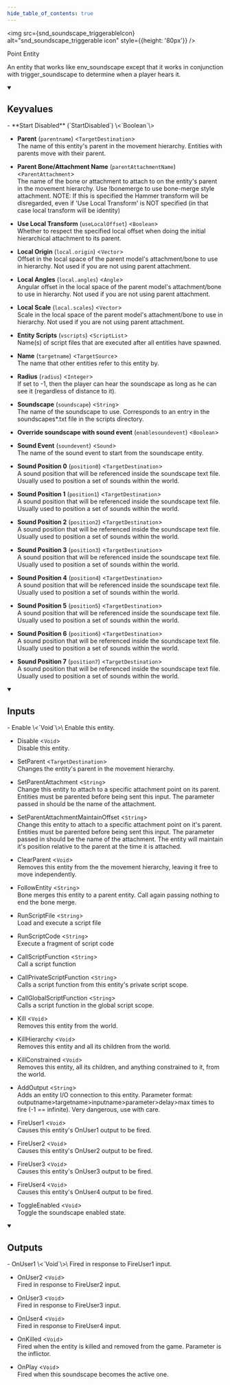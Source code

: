 ```yaml
---
hide_table_of_contents: true
---
```


<!---
!!!!!!
THIS PAGE IS AUTOGENERATED FROM GAME FGD DEFINITIONS!
DO NOT EDIT MANUALLY!
!!!!!!

In order to make edits, you can make an annotation file in /fgd_dump_overrides
-->



<img src={snd_soundscape_triggerableIcon} alt="snd_soundscape_triggerable icon" style={{height: '80px'}} />

Point Entity

An entity that works like env_soundscape except that it works in conjunction with trigger_soundscape to determine when a player hears it.

<details open>
<summary><h2>Keyvalues</h2></summary>
- **Start Disabled** (`StartDisabled`) \<`Boolean`\>

- **Parent** (`parentname`) \<`TargetDestination`\>\
The name of this entity's parent in the movement hierarchy. Entities with parents move with their parent.

- **Parent Bone/Attachment Name** (`parentAttachmentName`) \<`ParentAttachment`\>\
The name of the bone or attachment to attach to on the entity's parent in the movement hierarchy. Use !bonemerge to use bone-merge style attachment. NOTE: If this is specified the Hammer transform will be disregarded, even if 'Use Local Transform' is NOT specified (in that case local transform will be identity)

- **Use Local Transform** (`useLocalOffset`) \<`Boolean`\>\
Whether to respect the specified local offset when doing the initial hierarchical attachment to its parent.

- **Local Origin** (`local.origin`) \<`Vector`\>\
Offset in the local space of the parent model's attachment/bone to use in hierarchy. Not used if you are not using parent attachment.

- **Local Angles** (`local.angles`) \<`Angle`\>\
Angular offset in the local space of the parent model's attachment/bone to use in hierarchy. Not used if you are not using parent attachment.

- **Local Scale** (`local.scales`) \<`Vector`\>\
Scale in the local space of the parent model's attachment/bone to use in hierarchy. Not used if you are not using parent attachment.

- **Entity Scripts** (`vscripts`) \<`ScriptList`\>\
Name(s) of script files that are executed after all entities have spawned.

- **Name** (`targetname`) \<`TargetSource`\>\
The name that other entities refer to this entity by.

- **Radius** (`radius`) \<`Integer`\>\
If set to -1, then the player can hear the soundscape as long as he can see it (regardless of distance to it).

- **Soundscape** (`soundscape`) \<`String`\>\
The name of the soundscape to use. Corresponds to an entry in the soundscapes*.txt file in the scripts directory.

- **Override soundscape with sound event** (`enablesoundevent`) \<`Boolean`\>

- **Sound Event** (`soundevent`) \<`Sound`\>\
The name of the sound event to start from the soundscape entity.

- **Sound Position 0** (`position0`) \<`TargetDestination`\>\
A sound position that will be referenced inside the soundscape text file. Usually used to position a set of sounds within the world.

- **Sound Position 1** (`position1`) \<`TargetDestination`\>\
A sound position that will be referenced inside the soundscape text file. Usually used to position a set of sounds within the world.

- **Sound Position 2** (`position2`) \<`TargetDestination`\>\
A sound position that will be referenced inside the soundscape text file. Usually used to position a set of sounds within the world.

- **Sound Position 3** (`position3`) \<`TargetDestination`\>\
A sound position that will be referenced inside the soundscape text file. Usually used to position a set of sounds within the world.

- **Sound Position 4** (`position4`) \<`TargetDestination`\>\
A sound position that will be referenced inside the soundscape text file. Usually used to position a set of sounds within the world.

- **Sound Position 5** (`position5`) \<`TargetDestination`\>\
A sound position that will be referenced inside the soundscape text file. Usually used to position a set of sounds within the world.

- **Sound Position 6** (`position6`) \<`TargetDestination`\>\
A sound position that will be referenced inside the soundscape text file. Usually used to position a set of sounds within the world.

- **Sound Position 7** (`position7`) \<`TargetDestination`\>\
A sound position that will be referenced inside the soundscape text file. Usually used to position a set of sounds within the world.


 </details>
<details open>
<summary><h2>Inputs</h2></summary>
- Enable \<`Void`\>\
Enable this entity.

- Disable \<`Void`\>\
Disable this entity.

- SetParent \<`TargetDestination`\>\
Changes the entity's parent in the movement hierarchy.

- SetParentAttachment \<`String`\>\
Change this entity to attach to a specific attachment point on its parent. Entities must be parented before being sent this input. The parameter passed in should be the name of the attachment.

- SetParentAttachmentMaintainOffset \<`String`\>\
Change this entity to attach to a specific attachment point on it's parent. Entities must be parented before being sent this input. The parameter passed in should be the name of the attachment. The entity will maintain it's position relative to the parent at the time it is attached.

- ClearParent \<`Void`\>\
Removes this entity from the the movement hierarchy, leaving it free to move independently.

- FollowEntity \<`String`\>\
Bone merges this entity to a parent entity. Call again passing nothing to end the bone merge.

- RunScriptFile \<`String`\>\
Load and execute a script file

- RunScriptCode \<`String`\>\
Execute a fragment of script code

- CallScriptFunction \<`String`\>\
Call a script function

- CallPrivateScriptFunction \<`String`\>\
Calls a script function from this entity's private script scope.

- CallGlobalScriptFunction \<`String`\>\
Calls a script function in the global script scope.

- Kill \<`Void`\>\
Removes this entity from the world.

- KillHierarchy \<`Void`\>\
Removes this entity and all its children from the world.

- KillConstrained \<`Void`\>\
Removes this entity, all its children, and anything constrained to it, from the world.

- AddOutput \<`String`\>\
Adds an entity I/O connection to this entity. Parameter format: outputname&gt;targetname>inputname&gt;parameter&gt;delay&gt;max times to fire (-1 == infinite). Very dangerous, use with care.

- FireUser1 \<`Void`\>\
Causes this entity's OnUser1 output to be fired.

- FireUser2 \<`Void`\>\
Causes this entity's OnUser2 output to be fired.

- FireUser3 \<`Void`\>\
Causes this entity's OnUser3 output to be fired.

- FireUser4 \<`Void`\>\
Causes this entity's OnUser4 output to be fired.

- ToggleEnabled \<`Void`\>\
Toggle the soundscape enabled state.


 </details>
<details open>
<summary><h2>Outputs</h2></summary>
- OnUser1 \<`Void`\>\
Fired in response to FireUser1 input.

- OnUser2 \<`Void`\>\
Fired in response to FireUser2 input.

- OnUser3 \<`Void`\>\
Fired in response to FireUser3 input.

- OnUser4 \<`Void`\>\
Fired in response to FireUser4 input.

- OnKilled \<`Void`\>\
Fired when the entity is killed and removed from the game. Parameter is the inflictor.

- OnPlay \<`Void`\>\
Fired when this soundscape becomes the active one.


 </details>